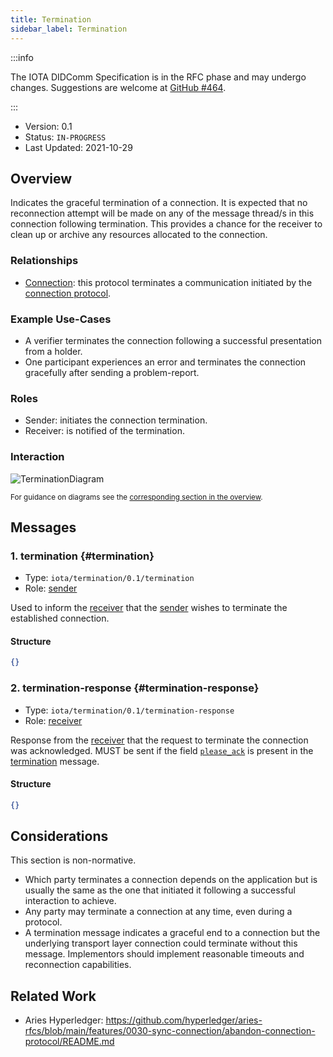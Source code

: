 ```yaml
---
title: Termination
sidebar_label: Termination
---
```



<ZeroFiveDeprecation/>

:::info

The IOTA DIDComm Specification is in the RFC phase and may undergo changes. Suggestions are welcome at [GitHub #464](https://github.com/iotaledger/identity.rs/discussions/464).

:::

- Version: 0.1
- Status: `IN-PROGRESS`
- Last Updated: 2021-10-29

## Overview

Indicates the graceful termination of a connection. It is expected that no reconnection attempt will be made on any of the message thread/s in this connection following termination. This provides a chance for the receiver to clean up or archive any resources allocated to the connection.

### Relationships

- [Connection](./connection.mdx): this protocol terminates a communication initiated by the [connection protocol](./connection.mdx).

### Example Use-Cases

- A verifier terminates the connection following a successful presentation from a holder.
- One participant experiences an error and terminates the connection gracefully after sending a problem-report.

### Roles

- Sender: initiates the connection termination.
- Receiver: is notified of the termination.

### Interaction

![TerminationDiagram](/img/didcomm/termination.drawio.svg)

<div style={{textAlign: 'center'}}>

<sub>For guidance on diagrams see the <a href="../../overview#diagrams">corresponding section in the overview</a>.</sub>

</div>


## Messages

### 1. termination {#termination}

- Type: `iota/termination/0.1/termination`
- Role: [sender](#roles)

Used to inform the [receiver](#roles) that the [sender](#roles) wishes to terminate the established connection. 

#### Structure
```json
{}
```

### 2. termination-response {#termination-response}

- Type: `iota/termination/0.1/termination-response`
- Role: [receiver](#roles)

Response from the [receiver](#roles) that the request to terminate the connection was acknowledged. MUST be sent if the field [`please_ack`](https://identity.foundation/didcomm-messaging/spec/#acks) is present in the [termination](#termination) message. 

#### Structure
```json
{}
```

## Considerations

This section is non-normative.

- Which party terminates a connection depends on the application but is usually the same as the one that initiated it following a successful interaction to achieve.
- Any party may terminate a connection at any time, even during a protocol.
- A termination message indicates a graceful end to a connection but the underlying transport layer connection could terminate without this message. Implementors should implement reasonable timeouts and reconnection capabilities.

## Related Work

- Aries Hyperledger: https://github.com/hyperledger/aries-rfcs/blob/main/features/0030-sync-connection/abandon-connection-protocol/README.md
